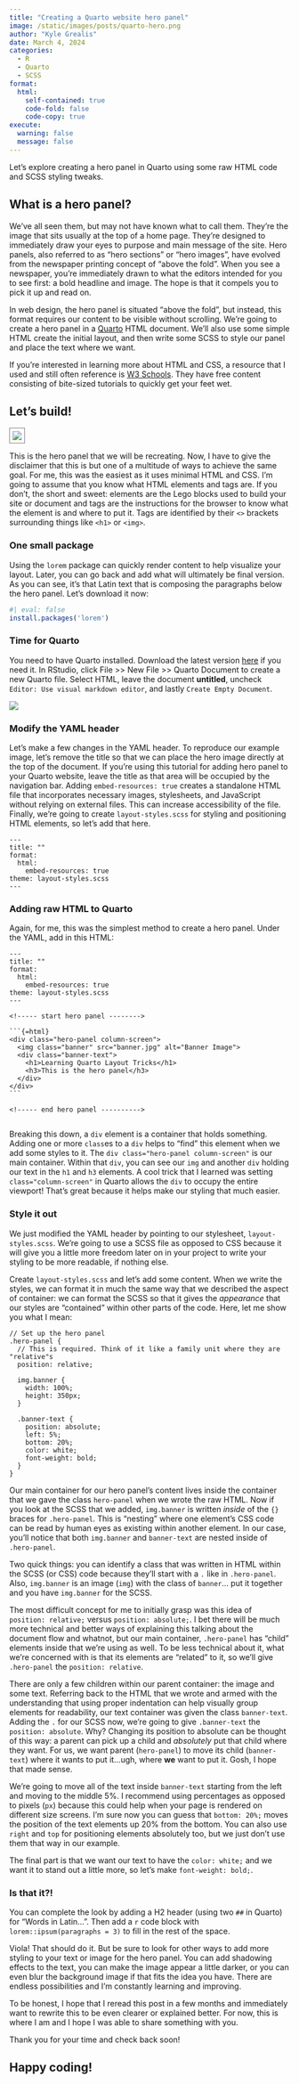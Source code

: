 ```yaml
---
title: "Creating a Quarto website hero panel"
image: /static/images/posts/quarto-hero.png
author: "Kyle Grealis"
date: March 4, 2024
categories:
  - R
  - Quarto
  - SCSS
format: 
  html:
    self-contained: true
    code-fold: false
    code-copy: true
execute:
  warning: false
  message: false
---
```


Let's explore creating a hero panel in Quarto using some raw HTML code and SCSS styling tweaks.

## What is a hero panel?

We've all seen them, but may not have known what to call them. They're the image that sits usually at the top of a home page. They're designed to immediately draw your eyes to purpose and main message of the site. Hero panels, also referred to as "hero sections" or "hero images", have evolved from the newspaper printing concept of "above the fold". When you see a newspaper, you're immediately drawn to what the editors intended for you to see first: a bold headline and image. The hope is that it compels you to pick it up and read on.

In web design, the hero panel is situated "above the fold", but instead, this format requires our content to be visible without scrolling. We're going to create a hero panel in a  [Quarto](https://quarto.org/){target="_blank"} HTML document. We'll also use some simple HTML create the initial layout, and then write some SCSS to style our panel and place the text where we want.

:::{ .callout-note  appearance=simple }
If you're interested in learning more about HTML and CSS, a resource that I used and still often reference is [W3 Schools](https://www.w3schools.com/){target="_blank"}. They have free content consisting of bite-sized tutorials to quickly get your feet wet.
:::

## Let's build!

![](../static/images/posts/quarto-hero.png){style="border: 1px solid gray; padding: 5px;"}

This is the hero panel that we will be recreating. Now, I have to give the disclaimer that this is but one of a multitude of ways to achieve the same goal. For me, this was the easiest as it uses minimal HTML and CSS. I'm going to assume that you know what HTML elements and tags are. If you don't, the short and sweet: elements are the Lego blocks used to build your site or document and tags are the instructions for the browser to know what the element is and where to put it. Tags are identified by their `<>` brackets surrounding things like `<h1>` or `<img>`.

### One small package 

Using the `lorem` package can quickly render content to help visualize your layout. Later, you can go back and add what will ultimately be final version. As you can see, it's that Latin text that is composing the paragraphs below the hero panel. Let's download it now:

```r
#| eval: false
install.packages('lorem')
```

### Time for Quarto

You need to have Quarto installed. Download the latest version  [here](https://quarto.org/docs/download/){target="_blank"} if you need it. In RStudio, click File >> New File >> Quarto Document to create a new Quarto file. Select HTML, leave the document **untitled**, uncheck `Editor: Use visual markdown editor`, and lastly `Create Empty Document`.

![](../static/images/posts/start-quarto-hero.png)

### Modify the YAML header

Let's make a few changes in the YAML header. To reproduce our example image, let's remove the title so that we can place the hero image directly at the top of the document. If you're using this tutorial for adding hero panel to your Quarto website, leave the title as that area will be occupied by the navigation bar. Adding `embed-resources: true` creates a standalone HTML file that incorporates necessary images, stylesheets, and JavaScript without relying on external files. This can increase accessibility of the file. Finally, we're going to create `layout-styles.scss` for styling and positioning HTML elements, so let's add that here.

```
---
title: ""
format: 
  html:
    embed-resources: true
theme: layout-styles.scss
---
```


### Adding raw HTML to Quarto

Again, for me, this was the simplest method to create a hero panel. Under the YAML, add in this HTML:

````
---
title: ""
format: 
  html:
    embed-resources: true
theme: layout-styles.scss
---

<!----- start hero panel -------->

```{=html}
<div class="hero-panel column-screen">
  <img class="banner" src="banner.jpg" alt="Banner Image">
  <div class="banner-text">
    <h1>Learning Quarto Layout Tricks</h1>
    <h3>This is the hero panel</h3>
  </div>
</div>
```

<!----- end hero panel ---------->


````

Breaking this down, a `div` element is a container that holds something. Adding one or more `class`es to a `div` helps to "find" this element when we add some styles to it. The `div class="hero-panel column-screen"` is our main container. Within that `div`, you can see our `img` and another `div` holding our text in the `h1` and `h3` elements. A cool trick that I learned was setting `class="column-screen"` in Quarto allows the `div` to occupy the entire viewport! That's great because it helps make our styling that much easier.


### Style it out

We just modified the YAML header by pointing to our stylesheet, `layout-styles.scss`. We're going to use a SCSS file as opposed to CSS because it will give you a little more freedom later on in your project to write your styling to be more readable, if nothing else.

Create `layout-styles.scss` and let's add some content. When we write the styles, we can format it in much the same way that we described the aspect of container: we can format the SCSS so that it gives the *appearance* that our styles are "contained" within other parts of the code. Here, let me show you what I mean:

````
// Set up the hero panel
.hero-panel {
  // This is required. Think of it like a family unit where they are "relative"s
  position: relative;
  
  img.banner {
    width: 100%;
    height: 350px;
  }
  
  .banner-text {
    position: absolute;
    left: 5%;
    bottom: 20%;
    color: white;
    font-weight: bold;
  }
}
````
Our main container for our hero panel's content lives inside the container that we gave the class `hero-panel` when we wrote the raw HTML. Now if you look at the SCSS that we added, `img.banner` is written *inside* of the `{}` braces for `.hero-panel`. This is "nesting" where one element's CSS code can be read by human eyes as existing within another element. In our case, you'll notice that both `img.banner` and `banner-text` are nested inside of `.hero-panel`.

:::{ .callout-note  appearance=simple }
Two quick things: you can identify a class that was written in HTML within the SCSS (or CSS) code because they'll start with a `.` like in `.hero-panel`. Also, `img.banner` is an image (`img`) with the class of `banner`... put it together and you have `img.banner` for the SCSS.
:::

The most difficult concept for me to initially grasp was this idea of `position: relative;` versus `position: absolute;`. I bet there will be much more technical and better ways of explaining this talking about the document flow and whatnot, but our main container, `.hero-panel` has "child" elements inside that we're using as well. To be less technical about it, what we're concerned with is that its elements are "related" to it, so we'll give `.hero-panel` the `position: relative`. 

There are only a few children within our parent container: the image and some text. Referring back to the HTML that we wrote and armed with the understanding that using proper indentation can help visually group elements for readability, our text container was given the class `banner-text`. Adding the `.` for our SCSS now, we're going to give `.banner-text` the `position: absolute`. Why? Changing its position to absolute can be thought of this way: a parent can pick up a child and *absolutely* put that child where they want. For us, we want parent (`hero-panel`) to move its child (`banner-text`) where it wants to put it...ugh, where **we** want to put it. Gosh, I hope that made sense.

We're going to move all of the text inside `banner-text` starting from the left and moving to the middle 5%. I recommend using percentages as opposed to pixels (`px`) because this could help when your page is rendered on different size screens. I'm sure now you can guess that `bottom: 20%;` moves the position of the text elements up 20% from the bottom. You can also use `right` and `top` for positioning elements absolutely too, but we just don't use them that way in our example.

The final part is that we want our text to have the `color: white;` and we want it to stand out a little more, so let's make `font-weight: bold;`.


### Is that it?!

You can complete the look by adding a H2 header (using two `##` in Quarto) for "Words in Latin...". Then add a `r` code block with `lorem::ipsum(paragraphs = 3)` to fill in the rest of the space.

Viola! That should do it. But be sure to look for other ways to add more styling to your text or image for the hero panel. You can add shadowing effects to the text, you can make the image appear a little darker, or you can even blur the background image if that fits the idea you have. There are endless possibilities and I'm constantly learning and improving. 

To be honest, I hope that I reread this post in a few months and immediately want to rewrite this to be even clearer or explained better. For now, this is where I am and I hope I was able to share something with you.

Thank you for your time and check back soon!

## Happy coding!
